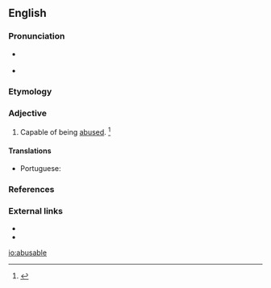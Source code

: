 ==English==

===Pronunciation===
* {{a|RP}} {{IPA|/əˈbjuː.zə.bl̩/|lang=en}}
* {{a|US}} {{IPA|/əˈbju.zə.bl̩/|lang=en}}

===Etymology===
{{suffix|abuse|able|lang=en}}

===Adjective===
{{en-adj}}

# Capable of being [[abuse]]d. {{defdate|First attested in the mid 17th century.}}<ref name=SOED>{{R:SOED5|page=10}}</ref>

====Translations====
{{trans-top|capable of being abused}}
* Portuguese: {{t|pt|abusável}}
{{trans-mid}}
{{trans-bottom}}

===References===
<references/>

===External links===
* {{R:Webster 1913}}
* {{R:Century 1911}}

[[io:abusable]]